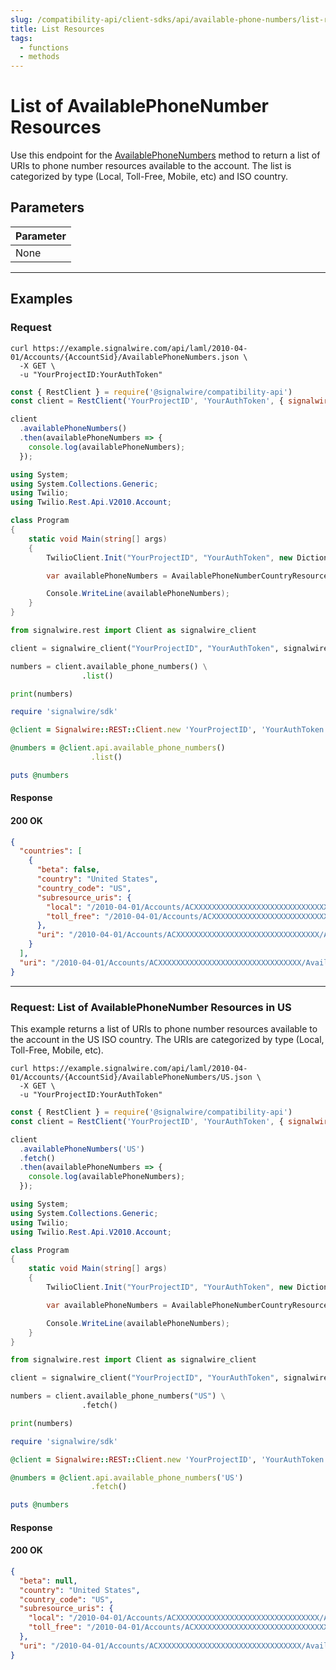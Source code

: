```yaml
---
slug: /compatibility-api/client-sdks/api/available-phone-numbers/list-resources
title: List Resources
tags:
  - functions
  - methods
---
```


# List of AvailablePhoneNumber Resources

Use this endpoint for the [AvailablePhoneNumbers](./index.mdx) method to return a list of URIs to phone number resources available to the account.
The list is categorized by type (Local, Toll-Free, Mobile, etc) and ISO country.

## Parameters

| Parameter                              |
| :------------------------------------- |
| <span class="optional-arg">None</span> |

---

## Examples

### Request

<Tabs groupId="compatibility-sdks">

<TabItem value="shell" label="cURL">

```shell
curl https://example.signalwire.com/api/laml/2010-04-01/Accounts/{AccountSid}/AvailablePhoneNumbers.json \
  -X GET \
  -u "YourProjectID:YourAuthToken"
```

</TabItem>

<TabItem value="node" label="Node.js">

```javascript
const { RestClient } = require('@signalwire/compatibility-api')
const client = RestClient('YourProjectID', 'YourAuthToken', { signalwireSpaceUrl: 'example.signalwire.com' })

client
  .availablePhoneNumbers()
  .then(availablePhoneNumbers => {
    console.log(availablePhoneNumbers);
  });
```

</TabItem>

<TabItem value="csharp" label="C#">

```csharp
using System;
using System.Collections.Generic;
using Twilio;
using Twilio.Rest.Api.V2010.Account;

class Program
{
    static void Main(string[] args)
    {
        TwilioClient.Init("YourProjectID", "YourAuthToken", new Dictionary<string, object> { ["signalwireSpaceUrl"] = "{SPACE}.signalwire.com" });

        var availablePhoneNumbers = AvailablePhoneNumberCountryResource.Read();

        Console.WriteLine(availablePhoneNumbers);
    }
}
```

</TabItem>

<TabItem value="python" label="Python">

```python
from signalwire.rest import Client as signalwire_client

client = signalwire_client("YourProjectID", "YourAuthToken", signalwire_space_url = 'example.signalwire.com')

numbers = client.available_phone_numbers() \
                .list()

print(numbers)
```

</TabItem>

<TabItem value="ruby" label="Ruby">

```ruby
require 'signalwire/sdk'

@client = Signalwire::REST::Client.new 'YourProjectID', 'YourAuthToken', signalwire_space_url: "example.signalwire.com"

@numbers = @client.api.available_phone_numbers()
                  .list()

puts @numbers
```

</TabItem>

</Tabs>

#### Response

<h4><span class="badge badge--success">200</span> OK</h4>

```json
{
  "countries": [
    {
      "beta": false,
      "country": "United States",
      "country_code": "US",
      "subresource_uris": {
        "local": "/2010-04-01/Accounts/ACXXXXXXXXXXXXXXXXXXXXXXXXXXXXXXXX/AvailablePhoneNumbers/US/Local",
        "toll_free": "/2010-04-01/Accounts/ACXXXXXXXXXXXXXXXXXXXXXXXXXXXXXXXX/AvailablePhoneNumbers/US/TollFree"
      },
      "uri": "/2010-04-01/Accounts/ACXXXXXXXXXXXXXXXXXXXXXXXXXXXXXXXX/AvailablePhoneNumbers/US"
    }
  ],
  "uri": "/2010-04-01/Accounts/ACXXXXXXXXXXXXXXXXXXXXXXXXXXXXXXXX/AvailablePhoneNumbers"
}
```

---

### Request: List of AvailablePhoneNumber Resources in US

This example returns a list of URIs to phone number resources available to the account in the US ISO country.
The URIs are categorized by type (Local, Toll-Free, Mobile, etc).

<Tabs groupId="compatibility-sdks">

<TabItem value="shell" label="cURL">

```shell
curl https://example.signalwire.com/api/laml/2010-04-01/Accounts/{AccountSid}/AvailablePhoneNumbers/US.json \
  -X GET \
  -u "YourProjectID:YourAuthToken"
```

</TabItem>

<TabItem value="node" label="Node.js">

```javascript
const { RestClient } = require('@signalwire/compatibility-api')
const client = RestClient('YourProjectID', 'YourAuthToken', { signalwireSpaceUrl: 'example.signalwire.com' })

client
  .availablePhoneNumbers('US')
  .fetch()
  .then(availablePhoneNumbers => {
    console.log(availablePhoneNumbers);
  });
```

</TabItem>

<TabItem value="csharp" label="C#">

```csharp
using System;
using System.Collections.Generic;
using Twilio;
using Twilio.Rest.Api.V2010.Account;

class Program
{
    static void Main(string[] args)
    {
        TwilioClient.Init("YourProjectID", "YourAuthToken", new Dictionary<string, object> { ["signalwireSpaceUrl"] = "{SPACE}.signalwire.com" });

        var availablePhoneNumbers = AvailablePhoneNumberCountryResource.Fetch("US");

        Console.WriteLine(availablePhoneNumbers);
    }
}
```

</TabItem>

<TabItem value="python" label="Python">

```python
from signalwire.rest import Client as signalwire_client

client = signalwire_client("YourProjectID", "YourAuthToken", signalwire_space_url = 'example.signalwire.com')

numbers = client.available_phone_numbers("US") \
                .fetch()

print(numbers)
```

</TabItem>

<TabItem value="ruby" label="Ruby">

```ruby
require 'signalwire/sdk'

@client = Signalwire::REST::Client.new 'YourProjectID', 'YourAuthToken', signalwire_space_url: "example.signalwire.com"

@numbers = @client.api.available_phone_numbers('US')
                  .fetch()

puts @numbers
```

</TabItem>

</Tabs>

#### Response

<h4><span class="badge badge--success">200</span> OK</h4>

```json
{
  "beta": null,
  "country": "United States",
  "country_code": "US",
  "subresource_uris": {
    "local": "/2010-04-01/Accounts/ACXXXXXXXXXXXXXXXXXXXXXXXXXXXXXXXX/AvailablePhoneNumbers/US/Local.json",
    "toll_free": "/2010-04-01/Accounts/ACXXXXXXXXXXXXXXXXXXXXXXXXXXXXXXXX/AvailablePhoneNumbers/US/TollFree.json"
  },
  "uri": "/2010-04-01/Accounts/ACXXXXXXXXXXXXXXXXXXXXXXXXXXXXXXXX/AvailablePhoneNumbers/US.json"
}
```
